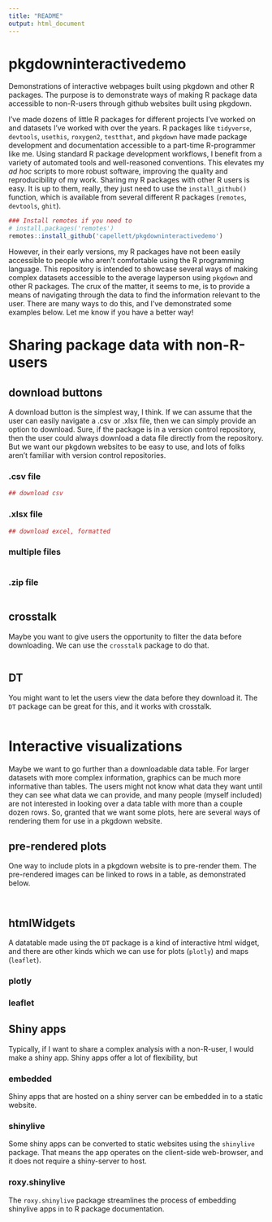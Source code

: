 ```yaml
---
title: "README"
output: html_document
---
```


# pkgdowninteractivedemo

Demonstrations of interactive webpages built using pkgdown and other R packages. The purpose is to demonstrate ways of making R package data accessible to non-R-users through github websites built using pkgdown.

I've made dozens of little R packages for different projects I've worked on and datasets I've worked with over the years. R packages like `tidyverse`, `devtools`, `usethis`, `roxygen2`, `testthat`, and `pkgdown` have made package development and documentation accessible to a part-time R-programmer like me. Using standard R package development workflows, I benefit from a variety of automated tools and well-reasoned conventions. This elevates my *ad hoc* scripts to more robust software, improving the quality and reproducibility of my work. Sharing my R packages with other R users is easy. It is up to them, really, they just need to use the `install_github()` function, which is available from several different R packages (`remotes`, `devtools`, `ghit`).

```r
### Install remotes if you need to 
# install.packages('remotes')
remotes::install_github('capellett/pkgdowninteractivedemo')
```

However, in their early versions, my R packages have not been easily accessible to people who aren't comfortable using the R programming language. This repository is intended to showcase several ways of making complex datasets accessible to the average layperson using `pkgdown` and other R packages. The crux of the matter, it seems to me, is to provide a means of navigating through the data to find the information relevant to the user. There are many ways to do this, and I've demonstrated some examples below. Let me know if you have a better way!

# Sharing package data with non-R-users

## download buttons
A download button is the simplest way, I think. If we can assume that the user can easily navigate a .csv or .xlsx file, then we can simply provide an option to download. Sure, if the package is in a version control repository, then the user could always download a data file directly from the repository. But we want our pkgdown websites to be easy to use, and lots of folks aren't familiar with version control repositories.

### .csv file
```r
## download csv

```

### .xlsx file
```r
## download excel, formatted

```

### multiple files
```r

```

### .zip file
```r

```

## crosstalk
Maybe you want to give users the opportunity to filter the data before downloading. We can use the `crosstalk` package to do that.

```r

```

## DT
You might want to let the users view the data before they download it. The `DT` package can be great for this, and it works with crosstalk.

```r

```

# Interactive visualizations
Maybe we want to go further than a downloadable data table. For larger datasets with more complex information, graphics can be much more informative than tables. The users might not know what data they want until they can see what data we can provide, and many people (myself included) are not interested in looking over a data table with more than a couple dozen rows. So, granted that we want some plots, here are several ways of rendering them for use in a pkgdown website.

## pre-rendered plots
One way to include plots in a pkgdown website is to pre-render them. The pre-rendered images can be linked to rows in a table, as demonstrated below. 

```r

```


```r

```



## htmlWidgets
A datatable made using the `DT` package is a kind of interactive html widget, and there are other kinds which we can use for plots (`plotly`) and maps (`leaflet`).

### plotly

### leaflet

## Shiny apps
Typically, if I want to share a complex analysis with a non-R-user, I would make a shiny app. Shiny apps offer a lot of flexibility, but 

### embedded
Shiny apps that are hosted on a shiny server can be embedded in to a static website.

### shinylive
Some shiny apps can be converted to static websites using the `shinylive` package. That means the app operates on the client-side web-browser, and it does not require a shiny-server to host.

### roxy.shinylive
The `roxy.shinylive` package streamlines the process of embedding shinylive apps in to R package documentation.
